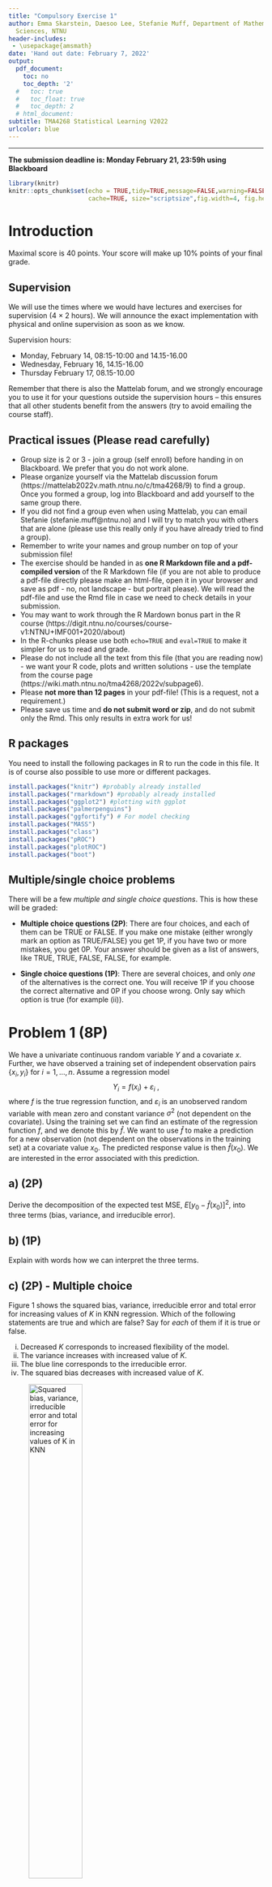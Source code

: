 ```yaml
---
title: "Compulsory Exercise 1"
author: Emma Skarstein, Daesoo Lee, Stefanie Muff, Department of Mathematical
  Sciences, NTNU
header-includes:
 - \usepackage{amsmath}
date: 'Hand out date: February 7, 2022'
output:
  pdf_document:
    toc: no
    toc_depth: '2'
  #   toc: true
  #   toc_float: true
  #   toc_depth: 2
  # html_document:
subtitle: TMA4268 Statistical Learning V2022
urlcolor: blue
---
```




<!-- rmarkdown::render("RecEx2-sol.Rmd","all",encoding="UTF-8") -->
<!-- rmarkdown::render("RecEx2-sol.Rmd","html_document",encoding="UTF-8") -->
<!-- rmarkdown::render("RecEx2-sol.Rmd","pdf_document",encoding="UTF-8") -->

---

**The submission deadline is: Monday February 21, 23:59h using Blackboard**


```r
library(knitr)
knitr::opts_chunk$set(echo = TRUE,tidy=TRUE,message=FALSE,warning=FALSE,strip.white=TRUE,prompt=FALSE,
                      cache=TRUE, size="scriptsize",fig.width=4, fig.height=3,fig.align = "center")

```


# Introduction

Maximal score is 40 points. Your score will make up 10% points of your final grade.


## Supervision

We will use the times where we would have lectures and exercises for supervision (4 $\times$ 2 hours). We will announce the exact implementation with physical and online supervision as soon as we know.

<!-- Supervisions will be via Whereby by the teaching assistants and the lecturer during the usual lecture and exercise hours on February 15th and 16th. Ideally, only one member of a group comes with the questions that the group compiled. This ensures that all groups have the opportunity to ask questions. More information is as always available from the course website.  -->

Supervision hours:

* Monday, February 14, 08:15-10:00 and 14.15-16.00 
* Wednesday, February 16, 14.15-16.00
* Thursday February 17, 08.15-10.00  

Remember that there is also the Mattelab forum, and we strongly encourage you to use it for your questions outside the supervision hours -- this ensures that all other students benefit from the answers (try to avoid emailing the course staff). 


 
## Practical issues (Please read carefully)

* Group size is 2 or 3 - join a group (self enroll) before handing in on Blackboard. We prefer that you do not work alone.
* Please organize yourself via the Mattelab discussion forum (https://mattelab2022v.math.ntnu.no/c/tma4268/9) to find a group. Once you formed a group, log into Blackboard and add yourself to the same group there.
* If you did not find a group even when using Mattelab, you can email Stefanie (stefanie.muff@ntnu.no) and I will try to match you with others that are alone (please use this really only if you have already tried to find a group).
* Remember to write your names and group number on top of your submission file!
* The exercise should be handed in as **one R Markdown file and a pdf-compiled version** of the R Markdown file (if you are not able to produce a pdf-file directly please make an html-file, open it in your browser and save as pdf - no, not landscape - but portrait please). We will read the pdf-file and use the Rmd file in case we need to check details in your submission.
* You may want to work through the R Mardown bonus part in the R course (https://digit.ntnu.no/courses/course-v1:NTNU+IMF001+2020/about)
* In the R-chunks please use both `echo=TRUE` and `eval=TRUE` to make it simpler for us to read and grade.
* Please do not include all the text from this file (that you are reading now) - we want your R code, plots and written solutions - use the template from the course page (https://wiki.math.ntnu.no/tma4268/2022v/subpage6).
* Please **not more than 12 pages** in your pdf-file! (This is a request, not a requirement.)
* Please save us time and **do not submit word or zip**, and do not submit only the Rmd. This only results in extra work for us!

## R packages

You need to install the following packages in R to run the code in this file. It is of course also possible to use more or different packages.

```r
install.packages("knitr") #probably already installed
install.packages("rmarkdown") #probably already installed
install.packages("ggplot2") #plotting with ggplot
install.packages("palmerpenguins")
install.packages("ggfortify") # For model checking
install.packages("MASS")
install.packages("class")
install.packages("pROC")
install.packages("plotROC")
install.packages("boot")
```



## Multiple/single choice problems
There will be a few _multiple and single choice questions_. This is how these will be graded:

* **Multiple choice questions (2P)**: There are four choices, and each of them can be TRUE or FALSE. If you make one mistake (either wrongly mark an option as TRUE/FALSE) you get 1P, if you have two or more mistakes, you get 0P. Your answer should be given as a list of answers, like TRUE, TRUE, FALSE, FALSE, for example.

* **Single choice questions (1P)**: There are several choices, and only _one_ of the alternatives is the correct one. You will receive 1P if you choose the correct alternative and 0P if you choose wrong. Only say which option is true (for example (ii)).

# Problem 1 (8P)  

We have a univariate continuous random variable $Y$ and a covariate $x$. Further, we have observed a training set of independent observation pairs $\{x_i, y_i\}$ for $i=1,\ldots,n$. Assume a regression model 
$$Y_i  = f(x_i) + \varepsilon_i \ ,$$ 
where $f$ is the true regression function, and $\varepsilon_i$ is an unobserved random variable with mean zero and constant variance $\sigma^2$ (not dependent on the covariate). Using the training set we can find an estimate of the regression function $f$, and we denote this by $\hat{f}$. We want to use $\hat{f}$ to make a prediction for a new observation (not dependent on the observations in the training set) at a covariate value $x_0$. The predicted response value is then $\hat{f}(x_0)$. We are interested in the error associated with this prediction.


## a) (2P)
Derive the decomposition of the expected test MSE, $E[y_0 - \hat{f}(x_0)]^2$, into three terms (bias, variance, and irreducible error). 



## b) (1P)
Explain with words how we can interpret the three terms.

 

## c) (2P) - Multiple choice
Figure 1 shows the squared bias, variance, irreducible error and total error for increasing values of $K$ in KNN regression. Which of the following statements are true and which are false? Say for _each_ of them if it is true or false. 

  (i) Decreased $K$ corresponds to increased flexibility of the model.
  (ii) The variance increases with increased value of $K$.
  (iii) The blue line corresponds to the irreducible error.
  (iv) The squared bias decreases with increased value of $K$.

![Squared bias, variance, irreducible error and total error for increasing values of $K$ in KNN](BiasVarTradeOff.png){width=50%}



## d) (2P) Multiple choice
Which of the following statements are true and which are false? Say for _each_ of them if it is true or false.

(i) If the relationship between the predictors and response is highly non-linear, a flexible method will generally perform better than an inflexible method.
(ii) If the number of predictors $p$ is extremely large and the number of observations $n$ is small, a flexible method will generally perform better than an inflexible method.
(iii) In KNN classification, it is important to use the test set to select the value $K$, and not the training set, to avoid overfitting.
(iv) In a linear regression setting, adding more covariates will reduce the variance of the predictor function.

 

## e) (1P) Single choice
$\mathbf{X} = [x_1, x_2, x_3]^T$ is a 3-dimensional random vector with covariance matrix
$$
\boldsymbol{\Sigma} = \begin{bmatrix}
  50 & 33 & 18 \\
  33 & 38 & -10 \\
  18 & -10  & 72
  \end{bmatrix}
$$

The correlation between element $x_1$ and $x_2$ of the vector $\mathbf{X}$ is:

  (i) 0.017
  (ii) -0.19
  (iii) 0.76
  (iv) 0.66
  (v) 0.10
  (vi) 0.3
  (vii) It is not possible to calculate the correlation, because this is not a proper covariance matrix.

 


# Problem 2 (9P) 

In the following example, Basil has been given a dataset by his boss. The dataset consists of observations of Antarctic penguins who live on the Palmer Archipelago. Basil's boss wonders if he can set up a model to predict the body mass of a given penguin based on some recorded characteristics of the penguin, which are specified in advance based on expert knowledge. However, Basil is a cat, and despite being very clever, he has only a very rudimentary knowledge of statistical techniques and data analysis. In the following code and report, Basil has made a couple of very problematic mistakes. 

---

```r
############## =^._.^=  ~~~BASIL'S CODE~~~  =^._.^= ############## 
#install.packages("palmerpenguins")  # Run if you haven't installed this before.
library(palmerpenguins) # Contains the data set "penguins".
data(penguins)

# Remove island, and year variable, as we won't use those.
Penguins <- subset(penguins, select = -c(island, year))

# Fit the model as specified in advance based on expert knowledge:
penguin.model <- lm(body_mass_g ~ flipper_length_mm + sex + bill_depth_mm*species, 
                    data = Penguins)

# Look at the model coefficients
summary(penguin.model)$coefficients

# Fit final model without sex
final.model <- lm(body_mass_g ~ flipper_length_mm + bill_depth_mm*species, 
                  data = Penguins)

summary(final.model)
```

> **_REPORT: PREDICTION OF PENGUIN BODY MASS, by Basil Thecat :3_**  
> We begin with a linear regression model with body mass as the response, and flipper length, bill depth, species, and sex as covariates, as well as an interaction effect between bill depth and species. In this first model, the sex covariate has the smallest $p$-value and is thus excluded in the final model to avoid overfitting. The final model can be described depending on the species of the penguin:
$$
\begin{aligned}
  \hat{y}_{adelie} &= \hat\beta_0 + \hat\beta_{flipper\_length} x_{flipper\_length} +      \hat\beta_{bill\_depth} x_{bill\_depth} \\
  \hat{y}_{chinstrap} &= \hat\beta_0 + \hat\beta_{flipper\_length} x_{flipper\_length} + (\hat\beta_{bill\_depth} + \hat\beta_{bill\_depth:chinstrap}) x_{bill\_depth} + \hat\beta_{chinstrap} \\
\hat{y}_{gentoo} &= \hat\beta_0 + \hat\beta_{flipper\_length} x_{flipper\_length} + (\hat\beta_{bill\_depth} + \hat\beta_{bill\_depth:gentoo}) x_{bill\_depth} + \hat\beta_{gentoo} 
\end{aligned}
$$
(where $\hat y_{adelie}$ is the predicted body mass for Adelie penguins, $\hat\beta_0$ is the estimated intercept, $x_{flipper\_length}$ is the flipper length covariate, $\hat\beta_{flipper\_length}$ is the estimated flipper length coefficient, etc.) 
Since both of the species coefficients have large $p$-values, we do not reject the null hypothesis that the species coefficient overall is actually zero. For the interaction effect between species and bill depth, the Gentoo interaction is significant $(p<0.05$), so the interaction term overall is significant. Based on the coefficient for the dummy variable for the chinstrap penguins being the largest ($\hat\beta_{chinstrap} \approx 1008$), we can tell that the chinstrap penguins have the largest body mass.

 

## a) (3P)

Identify three of the mistakes Basil made (there are more than three, but only report three). List them as bullet points along with brief explanations of why these are inappropriate modeling choices.

  1)Basel have understood the meaning of p-values. He has excluded the sex covariate as he mentioned that it has the smallest p-value. However, a small p-value indicates that the  sex covariate has significant importance in determine the body mass of penguins. A F-test should be conducted before the choice of omitting the sex covariate.   
  2)The body  mass of penguins has been described to be dependent on the species of the penguin. This done despite the fact that species have the highest p-value in the original model. This is evident by an extremely high p-value for the species coefficients in the final model which suggests that there is a high probability for observing the null hypothesis, where there is no relationship between species and body mass.A F-test can be conducted to determine if species should be omitted. 
  3)Basel concludes that chinstrap penguins have the largest body mass from the fact that the dummy variable for chinstrap penguins have the largest value. However he does not consider that the interaction effect between bill depth and Chinstrap is the only negative term while the others are positive. The final body mass for chinstraps can therefore be lower than the other species due to this interaction term.
  4) Bill length has been omitted even from the original model even though 


## b) (1P) 
In order to make an improved model, you will need to understand the data. Create at least one informative plot that helps you explain at least one of Basil's mistakes and that will justify your modeling choices in the next step. (Plotting the data may even help you _discover_ Basil's mistakes in the first place.)



```r
############## =^._.^=  ~~~BASIL'S CODE~~~  =^._.^= ############## 
#install.packages("palmerpenguins")  # Run if you haven't installed this before.


library(palmerpenguins) # Contains the data set "penguins".
data(penguins)

# Remove island, and year variable, as we won't use those.
Penguins <- subset(penguins, select = -c(island, year))

library(GGally)
gpairs_sex <- ggpairs(Penguins, mapping = ggplot2::aes(colour = sex))
primary_var <- "body_mass_g"
pvar_pos <- match(primary_var, gpairs_sex$xAxisLabels)
plots <- lapply(1:gpairs_sex$ncol, function(j) getPlot(gpairs_sex, i = pvar_pos, j = j))
ggmatrix(
    plots,
    nrow = 1,
    ncol = gpairs_sex$ncol,
    xAxisLabels = gpairs_sex$xAxisLabels,
    yAxisLabels = primary_var,
    title = "Body Mass to sex correlations"
)
gpairs_species <- ggpairs(Penguins, mapping = ggplot2::aes(colour = species))
primary_var <- "body_mass_g"
pvar_pos <- match(primary_var, gpairs_species$xAxisLabels)
plots <- lapply(1:gpairs_species$ncol, function(j) getPlot(gpairs_species, i = pvar_pos, j = j))
ggmatrix(
    plots,
    nrow = 1,
    ncol = gpairs_species$ncol,
    xAxisLabels = gpairs_species$xAxisLabels,
    yAxisLabels = primary_var,
    title = "Body Mass to species correlations"
)
```
The plots above show the factors for body mass first separated by sex and then by species. From the body mass to sex correlations plots, it can be seen that in general, male penguins have a higher body mass than females. Sex covariate should therefore be considered. From the species plot, it can be seen that Gentoo penguins in general have a higher body mass and therefore Basil's conclusion that Chinstrap penguins have the highest mass is incorrect. THe omission of bill length might also not be correct as there appears to be a correlation between bill length and body mass. Finally, Basel might not be right in his assessment that there is an interaction between the covariates species and bill depth. The slopes of the trend line between bill depth and body mass appears to remain constant regardless of the species. From the plots, there does not appear to be any interaction terms between sex and any other covariates.

Basel should probably have first get a rough estimation of the importance of various covariates for body mass by generating these plots to get an overall picture at least graphically



 

## c) (5P)
Redo Basil's analysis including code and report, this time doing it right (4P). Evaluate the fit of the model with at least one graphical tool (1P).


```r
############## =^._.^=  ~~~BASIL'S CODE~~~  =^._.^= ############## 
#install.packages("palmerpenguins")  # Run if you haven't installed this before.


library(palmerpenguins) # Contains the data set "penguins".
data(penguins)

# Remove island, and year variable, as we won't use those.
Penguins <- subset(penguins, select = -c(island, year))

# Fit the model as specified in advance based on expert knowledge:
penguin.model.initial <- lm(body_mass_g ~ flipper_length_mm  + bill_length_mm + bill_depth_mm*species, 
                    data = Penguins)


penguin.model.basel <- lm(body_mass_g ~ flipper_length_mm + bill_depth_mm*species, 
                  data = Penguins)

penguin.model.mine <- lm(body_mass_g ~ flipper_length_mm  + bill_length_mm + species +  bill_depth_mm, data = Penguins)


# Look at the model coefficients
summary(penguin.model.initial)$coefficients
summary(penguin.model.basel)$coefficients
summary(penguin.model.mine)$coefficients

# Fit final model without sex
summary(penguin.model.mine)

#F-test between initial model and Basel's final model
anova(final.model,penguin.model)

#F-test between initial model and our final model
anova(penguin.model,penguin.model.test)

#95% confidence interval of our model
confint(penguin.model.mine)



```

In the initial model, a linear regression with body mass as the response, and flipper length, bill depth, bill length, species and sex as covariates, as well as an interaction effect between bill depth and species. An F-test was conduceted between the original model with all covariates and basel's model resulting in a F-value of 34.5 and Pr(>F) of 1.049e-08. This indicates that the covariates term that Basel have eliminated are important and should be included. Looking back at the original model, the interaction term between species and bill depth has the highest p-value and therefore a model without the interaction term was generated. This theory was further evidenced by plots generated in part (b).An F-test was conducted to check the importance of the interaction term between billdepth and species. This gave a F-value of 5.1625 and a Pr(>F) of 0.006193. Though this might mean that the interaction term between billdepth and species have some significance, it is the least significant and have been chosen to be omitted for simplicity. The final model without the interaction term but all the other covairaites have low p-values for all covariates. Based on the dummy variable for Gentoo penguins being the larges (657), and no species interaction term the Gentoo penguins have in general the largest mass. However this is done assuming that the other covariates, bill_depth and flipper_length, are independent of species, which is not the case. The final model is therefore given by the equations.    

$$
\begin{aligned}
  \hat{y}_{adelie} &= \hat\beta_0 + \hat\beta_{flipper\_length} x_{flipper\_length} +      \hat\beta_{bill\_depth} x_{bill\_depth} + \hat\beta_{bill\_length} x_{bill\_length}\\
  \hat{y}_{chinstrap} &= \hat\beta_0 + \hat\beta_{flipper\_length} x_{flipper\_length} + \hat\beta_{bill\_length} x_{bill\_length} + \hat\beta_{chinstrap} \\
\hat{y}_{gentoo} &= \hat\beta_0 + \hat\beta_{flipper\_length} x_{flipper\_length} + \hat\beta_{bill\_length} x_{bill\_length} + \hat\beta_{gentoo} 
\end{aligned}
$$
The 95% confidence window for each of the covariate coefficient is also given above. 


A plot to evaluate the fit for the model is generated below.
```r



```




# Problem 3 (13P)

We will now consider the Palmer penguin dataset again, but this time looking at classifying the species of the penguins for a given body mass and flipper length. Since there are three penguin species, for simplicity we will define the goal to be to classify a penguin as belonging to the species Adelie or _not_ Adelie, giving us a two-class classification problem instead of three.

The following code modifies the data set for this simplified setting, converts the variables to numeric (because the `knn` function can't handle the `int` class, and will give an error), and removes any missing observations. Please remember to use the same seed when you split the data into training and test set.

```r
library(tidyverse)
library(GGally)
# Create a new boolean variable indicating whether or not the penguin is an Adelie penguin
Penguins$adelie <- ifelse(Penguins$species == "Adelie", 1, 0)

# Select only relevant variables and remove all rows with missing values in 
# body mass, flipper length, sex or species.
Penguins_reduced <- Penguins %>% 
  dplyr::select(body_mass_g, flipper_length_mm, adelie) %>% 
  mutate(body_mass_g = as.numeric(body_mass_g), 
         flipper_length_mm = as.numeric(flipper_length_mm)) %>% 
  drop_na()

set.seed(4268) 

# 70% of the sample size for training set
training_set_size <- floor(0.70 * nrow(Penguins_reduced))

train_ind <- sample(seq_len(nrow(Penguins_reduced)), size = training_set_size)

train <- Penguins_reduced[train_ind, ]
test <- Penguins_reduced[-train_ind, ]
```


## a) (5P) 

(i) (1P) Fit a **logistic regression** model using the training set, and perform the classification on the test set, using a 0.5 cutoff.

(ii) (1P) Fit a **QDA** model using the training set, and perform the classification on the test set,  using a 0.5 cutoff.

(iii) (1P) Finally, do the same as in (i) and (ii) using **KNN** with $k = 25$ (use the `knn` function from the `class` package).  

**R-hints:** 
In the `knn()` function set `prob=T` to ensure you get the class probabilities that you then need in d):
```r
knnMod = knn(train = ..., test = ..., cl = ..., k = 25, prob = T)
```

(iv) (2P) Calculate the sensitivity and specificity for the three predictions performed on the test set in (i) - (iii).



## b) (5P) 

(i) Present a plot of the ROC curves and calculate the area under the curve (AUC) for each of the classifiers in a) (1P for each model).
(ii) Briefly discuss the ROC curves and the AUC. Which model performs best and worst (1P)? 
(iii) If the task is to create an interpretable model, which model would you choose (1P)?

**R-hints:**

* To obtain $P(y=1)$ from the `knn()` output you have to be aware that the respective probabilities 
```r
attributes(knnMod)$prob
```
are the success probability for the actual class where the categorization was made. So if you want to get a vector for $P(y=1)$, you have to use $1-P(y=0)$ for the cases where the categorization was 0:
```r
probKNN =ifelse(knnMod==0, 1 - attributes(knnMod)$prob,attributes(knnMod)$prob)
```
* You might find the functions `roc()` and `ggroc()` from the package `pROC` useful, but there are many ways to plot ROC curves.



## c) (1P) Single choice

We are again looking at the logistic regression model that you fitted to the training data in a).  
 

```r
beta_bm <- 0.0003591025
```

According to this model, how would the odds that an observed animal is from the _Adelie_ species change if the body mass increases by 1000 g? (the flipper length stays the same)

  i) We add `r round(1000*beta_bm, 3)`.
  ii) We multiply it with `r round(exp(beta_bm*1000)/1000, 3)`.
  iii) We multiply by `r round(exp(1000*beta_bm), 3)`.
  iv) We multiply by `r round(1000*beta_bm, 3)`.
  v) We add `r round(exp(1000*beta_bm), 3)`.
  vi) We multiply by `r 1000`.

 

## d) (2P) 
Plot the full data (including both training nd test set) with the two covariates as the $x$- and $y$-axis, and use color and some other attribute of your choice (e.g. shape or highlight) to visualize the true species (adelie/not adelie) as well as the predicted species from the best model in b) (note that the model should only be fitted with the training data as in b), but you are showing the data and predictions for both training and test data in the same plot).


 

# Problem 4 (10P)

## a) (2P) - Multiple choice 

Which statements about validation set approach, $k$-fold cross-validation (CV) and leave-one-out cross validation (LOOCV) are true and which are false? Say for _each_ of them if it is true or false. 

(i) The validation set-approach is computationally cheaper than $10$-fold CV.
(ii) 5-fold CV will generally lead to less bias, but more variance than LOOCV in the estimated prediction error.
(iii) The validation set-approach is the same as $2$-fold CV.
(iv) LOOCV is always the cheapest way to do cross-validation.

 

## b) (2P)

We are now looking at a bootstrap example. Assume you want to fit a model that predicts the probability for coronary heart disease (`chd`) from systolic blood pressure (`sbp`), sex (0=female, 1=male) and smoking status (0=no, 1=yes). Load the data in R as follows

```r
id <- "1chRpybM5cJn4Eow3-_xwDKPKyddL9M2N" # google file ID
d.chd <- read.csv(sprintf("https://docs.google.com/uc?id=%s&export=download", id))
```
and perform a logistic regression with `chd` as outcome and `sbp`, `sex` and `smoking` as covariates. What is the probability of chd for a non-smoking male with a sbp=150 in the given dataset?

 

## c) (4P)

We now use the bootstrap to estimate the uncertainty of the probability derived in b). Use $B=1000$ bootstrap samples and proceed as follows:

* In each iteration, derive and store the estimated probability for `chd`, given `sbp`=150, `sex`=male and `smoking`=0 (1P for implementing the bootstrap).
* From the set of estimated probabilities, derive the standard error (1P).
* Derive the 95\% quantile interval for the bootstrap samples (that is, the interval with limits at 2.5\% and 97.5\%) (1P).
* Interpret what you see. What is the expected probability and what are plausible values? (1P)

 


## d) Multiple choice - 2P

We continue with the same dataset to study some properties of the bootstrap method. Below we estimated the standard errors of the regression coefficients in the logistic regression model with `sex`, `sbp` and `smoking` as predictors using 1000 bootstrap iterations (column `std.error`). These standard errors can be compared to those that we obtain by fitting a single logistic regression model using the `glm()` function (in Problem 4b). Look at the R output below and compare the standard errors that we obtain from the bootstrap with those we get from the `glm()` function (note that the `t1*` to `t4*` variables are sorted in the same way as for the `glm()` output).

```r
set.seed(4268)
library(boot)
boot.fn <- function(data,index){
  return(coefficients(glm(chd ~ sbp + sex + smoking, family="binomial",data=data,subset=index)))
}
boot(d.chd,boot.fn,1000)
```

Which of the following statements are true? Say for _each_ of them if it is true or false. 

(i) The bootstrap relies on random sampling the same data without replacement.
(ii) The estimated standard errors from the `glm()` function are smaller than those estimated from the bootstrap, which indicates a problem with the bootstrap.
(iii) In general, differences between the estimated standard errors from the bootstrap and those from `glm()` may indicate a problem with the assumptions taken in logistic regression.
(iv) The $p$-values from the `glm()` output are probably slightly too small.


 

